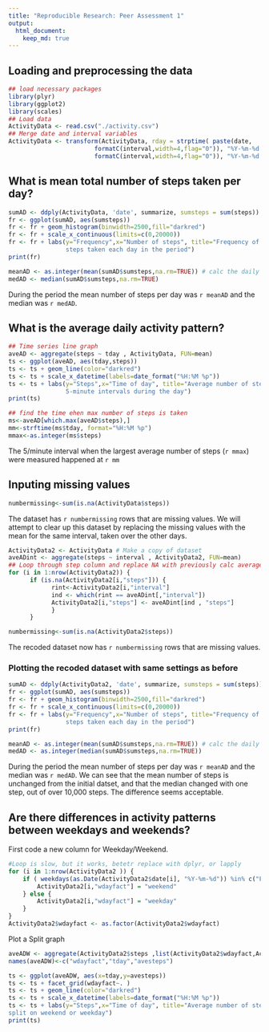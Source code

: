 ```yaml
---
title: "Reproducible Research: Peer Assessment 1"
output: 
  html_document:
    keep_md: true
---
```



## Loading and preprocessing the data
```r
## load necessary packages
library(plyr)
library(ggplot2)
library(scales)
## Load data
ActivityData <- read.csv("./activity.csv")
## Merge date and interval variables
ActivityData <- transform(ActivityData, rday = strptime( paste(date,
                        formatC(interval,width=4,flag="0")), "%Y-%m-%d %H%M"),tday = strptime( paste("1970-01-01",
                        formatC(interval,width=4,flag="0")), "%Y-%m-%d %H%M"))
```


## What is mean total number of steps taken per day?
```r
sumAD <- ddply(ActivityData, 'date', summarize, sumsteps = sum(steps))
fr <- ggplot(sumAD, aes(sumsteps))
fr <- fr + geom_histogram(binwidth=2500,fill="darkred")
fr <- fr + scale_x_continuous(limits=c(0,20000))
fr <- fr + labs(y="Frequency",x="Number of steps", title="Frequency of number of 
                steps taken each day in the period")
print(fr)
```

```r
meanAD <- as.integer(mean(sumAD$sumsteps,na.rm=TRUE)) # calc the daily mean steps
medAD <- median(sumAD$sumsteps,na.rm=TRUE)
```
During the period the mean number of steps per day was `r meanAD` and the median 
was `r medAD`.

## What is the average daily activity pattern?
```r
## Time series line graph
aveAD <- aggregate(steps ~ tday , ActivityData, FUN=mean)
ts <- ggplot(aveAD, aes(tday,steps))
ts <- ts + geom_line(color="darkred")
ts <- ts + scale_x_datetime(labels=date_format("%H:%M %p"))
ts <- ts + labs(y="Steps",x="Time of day", title="Average number of steps in 
                5-minute intervals during the day")
print(ts)

```

```r
## find the time ehen max number of steps is taken
ms<-aveAD[which.max(aveAD$steps),]
mm<-strftime(ms$tday, format="%H:%M %p")
mmax<-as.integer(ms$steps)
```
The 5/minute interval when the largest average number of steps (`r mmax`) were measured 
happened at `r mm` 

## Inputing missing values

```r
numbermissing<-sum(is.na(ActivityData$steps))
```
The dataset has `r numbermissing` rows that are missing values. We will attempt 
to clear up this dataset by replacing the missing values with the mean for the 
same interval, taken over the other days.


```r
ActivityData2 <- ActivityData # Make a copy of dataset
aveADint <- aggregate(steps ~ interval , ActivityData2, FUN=mean)
## Loop through step column and replace NA with previously calc averages
for (i in 1:nrow(ActivityData2)) {
      if (is.na(ActivityData2[i,"steps"])) {
            rint<-ActivityData2[i,"interval"]
            ind <- which(rint == aveADint[,"interval"])
            ActivityData2[i,"steps"] <- aveADint[ind , "steps"]            
            } 
      }
```

```r
numbermissing<-sum(is.na(ActivityData2$steps))
```
The recoded dataset now has `r numbermissing` rows that are missing values. 

### Plotting the recoded dataset with same settings as before
```r
sumAD <- ddply(ActivityData2, 'date', summarize, sumsteps = sum(steps))
fr <- ggplot(sumAD, aes(sumsteps))
fr <- fr + geom_histogram(binwidth=2500,fill="darkred")
fr <- fr + scale_x_continuous(limits=c(0,20000))
fr <- fr + labs(y="Frequency",x="Number of steps", title="Frequency of number of 
                steps taken each day in the period")
print(fr)
```

```r
meanAD <- as.integer(mean(sumAD$sumsteps,na.rm=TRUE)) # calc the daily mean steps
medAD <- as.integer(median(sumAD$sumsteps,na.rm=TRUE))
```
During the period the mean number of steps per day was `r meanAD` and the median 
was `r medAD`.
We can see that the mean number of steps is unchanged from the initial datset, and that the median changed with one step, out of over 10,000 steps. The difference seems acceptable.


## Are there differences in activity patterns between weekdays and weekends?

First code a new column for Weekday/Weekend.
```r
#Loop is slow, but it works, betetr replace with dplyr, or lapply
for (i in 1:nrow(ActivityData2 )) {
    if ( weekdays(as.Date(ActivityData2$date[i], "%Y-%m-%d")) %in% c("Friday","Saturday", "Sunday") ) {
        ActivityData2[i,"wdayfact"] = "weekend"
    } else {
        ActivityData2[i,"wdayfact"] = "weekday"
    }
}
ActivityData2$wdayfact <- as.factor(ActivityData2$wdayfact)
```
Plot a Split graph
```r
aveADW <- aggregate(ActivityData2$steps ,list(ActivityData2$wdayfact,ActivityData2$tday), FUN=mean)
names(aveADW)<-c("wdayfact","tday","avesteps")

ts <- ggplot(aveADW, aes(x=tday,y=avesteps))
ts <- ts + facet_grid(wdayfact~. )
ts <- ts + geom_line(color="darkred")
ts <- ts + scale_x_datetime(labels=date_format("%H:%M %p"))
ts <- ts + labs(y="Steps",x="Time of day", title="Average number of steps in 5-minute intervals during the day
split on weekend or weekday")
print(ts)

```